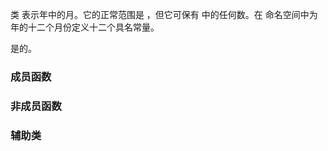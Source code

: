 {{cpp/chrono/title|1=month}}
{{cpp/chrono/month/navbar}}
{{dcl begin}}
{{dcl header|chrono}}
{{dcl|since=c++20|
class month;
}}
{{dcl|since=c++20|1=inline constexpr std::chrono::month January{1};}}
{{dcl|since=c++20|1=inline constexpr std::chrono::month February{2};}}
{{dcl|since=c++20|1=inline constexpr std::chrono::month March{3};}}
{{dcl|since=c++20|1=inline constexpr std::chrono::month April{4};}}
{{dcl|since=c++20|1=inline constexpr std::chrono::month May{5};}}
{{dcl|since=c++20|1=inline constexpr std::chrono::month June{6};}}
{{dcl|since=c++20|1=inline constexpr std::chrono::month July{7};}}
{{dcl|since=c++20|1=inline constexpr std::chrono::month August{8};}}
{{dcl|since=c++20|1=inline constexpr std::chrono::month September{9};}}
{{dcl|since=c++20|1=inline constexpr std::chrono::month October{10};}}
{{dcl|since=c++20|1=inline constexpr std::chrono::month November{11};}}
{{dcl|since=c++20|1=inline constexpr std::chrono::month December{12};}}
{{dcl end}}

类 {{tt|month}} 表示年中的月。它的正常范围是 {{closed range plain|1|12}}，但它可保有 {{closed range plain|0|255}} 中的任何数。在 {{tt|std::chrono}} 命名空间中为年的十二个月份定义十二个具名常量。

{{tt|month}} 是{{named req|TriviallyCopyable}}的{{named req|StandardLayoutType}}。

===成员函数===
{{dsc begin}}
{{dsc inc|cpp/chrono/month/dsc constructor}}
{{dsc inc|cpp/chrono/month/dsc operator inc dec}}
{{dsc inc|cpp/chrono/month/dsc operator arith}}
{{dsc inc|cpp/chrono/month/dsc operator unsigned}}
{{dsc inc|cpp/chrono/month/dsc ok}}
{{dsc end}}

===非成员函数===
{{dsc begin}}
{{dsc inc|cpp/chrono/month/dsc operator cmp}}
{{dsc inc|cpp/chrono/month/dsc operator arith 2}}
{{dsc inc|cpp/chrono/month/dsc operator ltlt}}
{{dsc inc|cpp/chrono/month/dsc from_stream}}
{{dsc end}}

===辅助类===
{{dsc begin}}
{{dsc inc|cpp/chrono/dsc formatter|month}}
{{dsc hash|cpp/chrono/month|nested=true|notes={{mark c++26}}}}
{{dsc end}}

{{langlinks|en|es|ja|ru}}
